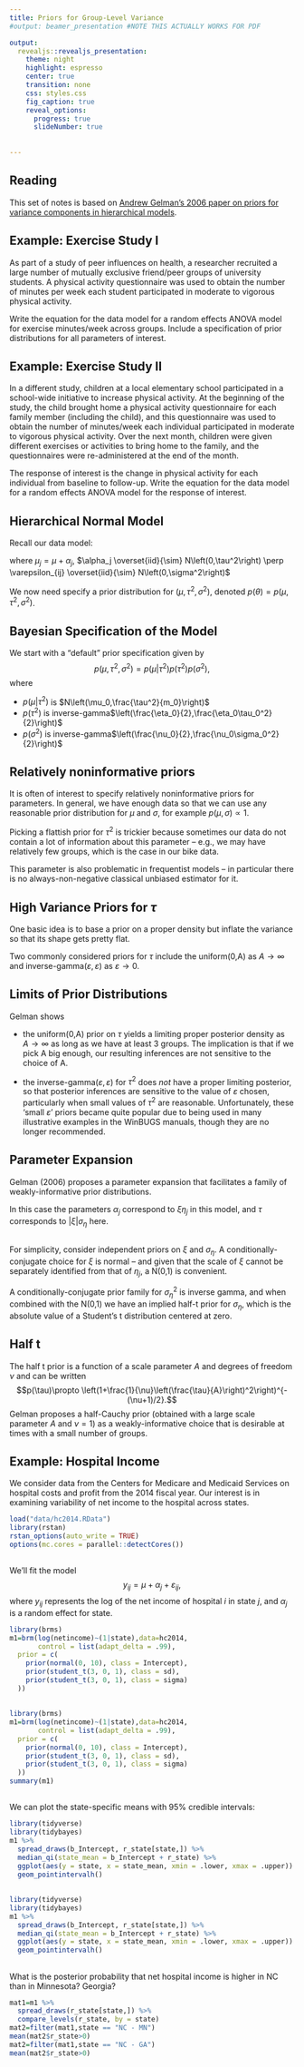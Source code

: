 ```yaml
---
title: Priors for Group-Level Variance
#output: beamer_presentation #NOTE THIS ACTUALLY WORKS FOR PDF

output: 
  revealjs::revealjs_presentation:
    theme: night
    highlight: espresso
    center: true
    transition: none
    css: styles.css
    fig_caption: true
    reveal_options:
      progress: true
      slideNumber: true
      
  
---
```





## Reading

This set of notes is based on [Andrew Gelman's 2006 paper on priors for variance components in hierarchical models](http://www.stat.columbia.edu/~gelman/research/published/taumain.pdf).



## Example: Exercise Study I

As part of a study of peer influences on health, a researcher recruited a large number of mutually exclusive friend/peer groups of university students.  A physical activity questionnaire was used to obtain the number of minutes per week each student participated in moderate to vigorous physical activity. 

Write the equation for the data model for a random effects ANOVA model for exercise minutes/week across groups. Include a specification of prior distributions for all parameters of interest.

## Example: Exercise Study II

In a different study, children at a local elementary school participated in a school-wide initiative to increase physical activity.  At the beginning of the study, the child brought home a physical activity questionnaire for each family member (including the child), and this questionnaire was used to obtain the number of minutes/week each individual participated in moderate to vigorous physical activity.  Over the next month, children were given different exercises or activities to bring home to the family, and the questionnaires were re-administered at the end of the month.

The response of interest is the change in physical activity for each individual from baseline to follow-up. Write the equation for the data model for a random effects ANOVA model for the response of interest.

## Hierarchical Normal Model

Recall our data model:

\begin{eqnarray*}
y_{ij}&=&\mu_j+\varepsilon_{ij}=\mu + \alpha_j + \varepsilon_{ij}
\end{eqnarray*}
where $\mu_j=\mu +\alpha_j$, $\alpha_j \overset{iid}{\sim} N\left(0,\tau^2\right) \perp \varepsilon_{ij} \overset{iid}{\sim} N\left(0,\sigma^2\right)$

We now need specify a prior distribution for $(\mu,\tau^2,\sigma^2)$, denoted  $p(\theta)=p(\mu,\tau^2,\sigma^2)$.

## Bayesian Specification of the Model



We start with a "default" prior specification given by $$p(\mu,\tau^2,\sigma^2)=p(\mu|\tau^2)p(\tau^2)p(\sigma^2),$$
where

  - $p(\mu | \tau^2)$ is $N\left(\mu_0,\frac{\tau^2}{m_0}\right)$
  - $p(\tau^2)$ is inverse-gamma$\left(\frac{\eta_0}{2},\frac{\eta_0\tau_0^2}{2}\right)$
  - $p(\sigma^2)$ is inverse-gamma$\left(\frac{\nu_0}{2},\frac{\nu_0\sigma_0^2}{2}\right)$
  
## Relatively noninformative priors 

It is often of interest to specify relatively noninformative priors for parameters. In general, we have enough data so that we can use any reasonable prior distribution for $\mu$ and $\sigma$, for example $p(\mu, \sigma) \propto 1$.

Picking a flattish prior for $\tau^2$ is trickier because sometimes our data do not contain a lot of information about this parameter -- e.g., we may have relatively few groups, which is the case in our bike data.

This parameter is also problematic in frequentist models -- in particular there is no always-non-negative classical unbiased estimator for it.

## High Variance Priors for $\tau$

One basic idea is to base a prior on a proper density but inflate the variance so that its shape gets pretty flat.

Two commonly considered priors for $\tau$ include the uniform(0,A) as $A \rightarrow \infty$ and inverse-gamma($\varepsilon,\varepsilon$) as $\varepsilon \rightarrow 0$.

## Limits of Prior Distributions

Gelman shows 

  - the uniform(0,A) prior on $\tau$ yields a limiting proper posterior density as $A \rightarrow \infty$ as long as we have at least 3 groups. The implication is that if we pick A big enough, our resulting inferences are not sensitive to the choice of A. 
    
  - the inverse-gamma($\varepsilon,\varepsilon$) for $\tau^2$ does *not* have a proper limiting posterior, so that posterior inferences are sensitive to the value of $\varepsilon$ chosen, particularly when small values of $\tau^2$ are reasonable. Unfortunately, these 'small $\varepsilon$' priors became quite popular due to being used in many illustrative examples in the WinBUGS manuals, though they are no longer recommended.
  
## Parameter Expansion

Gelman (2006) proposes a parameter expansion that facilitates a family of weakly-informative prior distributions.

\begin{eqnarray*}
y_{ij} &\sim& N(\mu + \xi \eta_j, \sigma^2) \\
\eta_j &\sim& N(0,\sigma_\eta^2)
\end{eqnarray*}

In this case the parameters $\alpha_j$ correspond to $\xi \eta_j$ in this model, and $\tau$ corresponds to $|\xi|\sigma_\eta$ here. 

##

For simplicity, consider independent priors on $\xi$ and $\sigma_\eta$. A conditionally-conjugate choice for $\xi$ is normal -- and given that the scale of $\xi$ cannot be separately identified from that of $\eta_j$, a N(0,1) is convenient.

A conditionally-conjugate prior family for $\sigma_\eta^2$ is inverse gamma, and when combined with the N(0,1) we have an implied half-t prior for $\sigma_\eta$, which is the absolute value of a Student's t distribution centered at zero. 

## Half t

The half t prior is a function of a scale parameter $A$ and degrees of freedom $\nu$ and can be written $$p(\tau)\propto \left(1+\frac{1}{\nu}\left(\frac{\tau}{A}\right)^2\right)^{-(\nu+1)/2}.$$  Gelman proposes a half-Cauchy prior (obtained with a large scale parameter $A$ and $\nu=1$) as a weakly-informative choice that is desirable at times with a small number of groups.

## Example: Hospital Income

We consider data from the Centers for Medicare and Medicaid Services on hospital costs and profit from the 2014 fiscal year. Our interest is in examining variability of net income to the hospital across states.

```r
load("data/hc2014.RData")
library(rstan)
rstan_options(auto_write = TRUE)
options(mc.cores = parallel::detectCores())
```

## 

We'll fit the model $$y_{ij}=\mu+\alpha_j+\varepsilon_{ij},$$ where $y_{ij}$ represents the log of the net income of hospital $i$ in state $j$, and $\alpha_j$ is a random effect for state.

```r
library(brms)
m1=brm(log(netincome)~(1|state),data=hc2014,
       control = list(adapt_delta = .99),
  prior = c(
    prior(normal(0, 10), class = Intercept),
    prior(student_t(3, 0, 1), class = sd),
    prior(student_t(3, 0, 1), class = sigma)
  ))
```

##

```r
library(brms)
m1=brm(log(netincome)~(1|state),data=hc2014,
       control = list(adapt_delta = .99),
  prior = c(
    prior(normal(0, 10), class = Intercept),
    prior(student_t(3, 0, 1), class = sd),
    prior(student_t(3, 0, 1), class = sigma)
  ))
summary(m1)
```

##
We can plot the state-specific means with 95% credible intervals:

```r
library(tidyverse)
library(tidybayes)
m1 %>%
  spread_draws(b_Intercept, r_state[state,]) %>%
  median_qi(state_mean = b_Intercept + r_state) %>%
  ggplot(aes(y = state, x = state_mean, xmin = .lower, xmax = .upper)) +
  geom_pointintervalh()

```

##

```r
library(tidyverse)
library(tidybayes)
m1 %>%
  spread_draws(b_Intercept, r_state[state,]) %>%
  median_qi(state_mean = b_Intercept + r_state) %>%
  ggplot(aes(y = state, x = state_mean, xmin = .lower, xmax = .upper)) +
  geom_pointintervalh()

```

##

What is the posterior probability that net hospital income is higher in NC than in Minnesota?  Georgia?

```r
mat1=m1 %>%
  spread_draws(r_state[state,]) %>%
  compare_levels(r_state, by = state)
mat2=filter(mat1,state == "NC - MN")
mean(mat2$r_state>0)
mat2=filter(mat1,state == "NC - GA")
mean(mat2$r_state>0)
```



